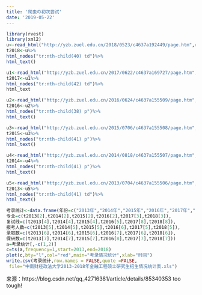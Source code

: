 ```yaml
---
title: '爬虫の初次尝试'
date: '2019-05-22'
---
```

```r
library(rvest)
library(xml2)
u<-read_html("http://yzb.zuel.edu.cn/2018/0523/c4637a192449/page.htm",encoding="UTF-8")
t2018<-u%>%
html_nodes("tr:nth-child(40) td")%>%
html_text()

u1<-read_html("http://yzb.zuel.edu.cn/2017/0622/c4637a169727/page.htm",encoding="UTF-8")
t2017<-u1%>%
html_nodes("tr:nth-child(42) td")%>%
html_text

u2<-read_html("http://yzb.zuel.edu.cn/2016/0624/c4637a155509/page.htm",encoding<-"UTF-8")
t2016<-u2%>%
html_nodes("tr:nth-child(38) p")%>%
html_text()

u3<-read_html("http://yzb.zuel.edu.cn/2015/0706/c4637a155508/page.htm",encoding<-"UTF-8")
t2015<-u3%>%
html_nodes("tr:nth-child(41) p")%>%
html_text()

u4<-read_html("http://yzb.zuel.edu.cn/2014/0818/c4637a155507/page.htm",encoding<-"UTF-8")
t2014<-u4%>%
html_nodes("tr:nth-child(41) p")%>%
html_text()

u5<-read_html("http://yzb.zuel.edu.cn/2013/0704/c4637a155506/page.htm",encoding<-"UTF-8")
t2013<-u5%>%
html_nodes("tr:nth-child(41) td")%>%
html_text()

考录统计<-data.frame(年份=c("2013年","2014年","2015年","2016年","2017年","2018年"),
专业=c(t2013[2],t2014[2],t2015[2],t2016[2],t2017[3],t2018[3]),
复试线=c(t2013[4],t2014[4],t2015[4],t2016[5],t2017[8],t2018[8]),
报考人数=c(t2013[5],t2014[5],t2015[5],t2016[6],t2017[5],t2018[5]),
录取数=c(t2013[6],t2014[6],t2015[6],t2016[7],t2017[6],t2018[6]),
保研数=c(t2013[7],t2014[7],t2015[7],t2016[8],t2017[7],t2018[7]))
a=考录统计[,-c(1,2)]
c=ts(a,frequency=1,start=2013,end=2018)
plot(c,bty="l",col="red",main="考录情况统计",xlab="时间")
write.csv(考录统计,row.names = FALSE,quote =FALSE,
 file="中南财经政法大学2013-2018年金融工程硕士研究生招生情况统计表.xls")


```


来源：https://blog.csdn.net/qq_42716381/article/details/85340353
too tough!
